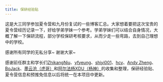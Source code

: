 ```yaml
---
title: 保研经验贴
---
```


这是大三同学参加夏令营和九月份复试的一些博客汇总。大家想着要把这次宝贵的夏令营经历记录一下，好给学弟学妹一个参考。学弟学妹们可以结合自身情况，大概了解一下保研流程，部分学校保研考核要求，从而少走一些弯路，去到自己理想中的学校。

感谢所有同学的无私分享~ 谢谢大家~

感谢前任群主和学长们[ZhikangNiu](https://github.com/ZhikangNiu)、[yfyeung](https://github.com/yfyeung)、[shiyi001](https://github.com/shiyi001)、[hcy](https://github.com/hcy226)、[Andy Zheng](https://github.com/Smlight)、[BoJack](https://github.com/ddlBoJack)、[墨云沧（虎哥）](https://github.com/richardodliu)和[阿尔法杨XDU（杨神）](https://github.com/Alpha-Yang)的收集和整理，保研经验贴、夏令营信息和预推免信息以后将统一在本项目中更新。

<CardGrid>
  <LinkCard title="2024年保研总结贴" href="/保研经验贴/2024年" />
  <LinkCard title="2023年保研总结贴" href="/保研经验贴/2023年" />
  <LinkCard title="2022年保研总结贴" href="/保研经验贴/2022年" />
  <LinkCard title="2021年保研总结贴" href="/保研经验贴/2021年" />
  <LinkCard title="2020年保研总结贴" href="/保研经验贴/2020年" />
  <LinkCard title="2019年保研总结贴" href="/保研经验贴/2019年" />
  <LinkCard title="2018年保研总结贴" href="/保研经验贴/2018年" />
  <LinkCard title="2017年保研总结贴" href="/保研经验贴/2017年" />
</CardGrid>